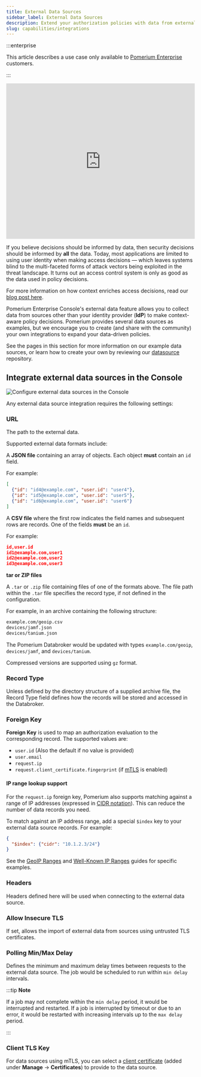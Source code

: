 ```yaml
---
title: External Data Sources
sidebar_label: External Data Sources
description: Extend your authorization policies with data from external sources.
slug: capabilities/integrations
---
```


:::enterprise

This article describes a use case only available to [Pomerium Enterprise](/docs/deploy/enterprise) customers.

:::

<iframe
  width="100%"
  height="415"
  src="https://www.youtube.com/embed/AJHvF2vdfh8"
  title="YouTube video player"
  frameborder="0"
  allow="accelerometer; autoplay; clipboard-write; encrypted-media; gyroscope; picture-in-picture; web-share"
  allowfullscreen></iframe>

If you believe decisions should be informed by data, then security decisions should be informed by **all** the data. Today, most applications are limited to using user identity when making access decisions — which leaves systems blind to the multi-faceted forms of attack vectors being exploited in the threat landscape. It turns out an access control system is only as good as the data used in policy decisions.

For more information on how context enriches access decisions, read our [blog post here](https://www.pomerium.com/blog/context-drives-full-access-decision-making/).

Pomerium Enterprise Console's external data feature allows you to collect data from sources other than your identity provider (**IdP**) to make context-aware policy decisions. Pomerium provides several data sources as examples, but we encourage you to create (and share with the community) your own integrations to expand your data-driven policies.

See the pages in this section for more information on our example data sources, or learn how to create your own by reviewing our [datasource](https://github.com/pomerium/datasource) repository.

## Integrate external data sources in the Console

![Configure external data sources in the Console](./integrations/img/external-data-gui.gif)

Any external data source integration requires the following settings:

### URL

The path to the external data.

Supported external data formats include:

A **JSON file** containing an array of objects. Each object **must** contain an `id` field.

For example:

```json title="example JSON"
[
  {"id": "id4@example.com", "user.id": "user4"},
  {"id": "id5@example.com", "user.id": "user5"},
  {"id": "id6@example.com", "user.id": "user6"}
]
```

A **CSV file** where the first row indicates the field names and subsequent rows are records. One of the fields **must** be an `id`.

For example:

```json title="example CSV"
id,user.id
id1@example.com,user1
id2@example.com,user2
id3@example.com,user3
```

**tar or ZIP files**

A `.tar` or `.zip` file containing files of one of the formats above. The file path within the `.tar` file specifies the record type, if not defined in the configuration.

For example, in an archive containing the following structure:

```bash
example.com/geoip.csv
devices/jamf.json
devices/tanium.json
```

The Pomerium Databroker would be updated with types `example.com/geoip`, `devices/jamf`, and `devices/tanium`.

Compressed versions are supported using `gz` format.

### Record Type

Unless defined by the directory structure of a supplied archive file, the Record Type field defines how the records will be stored and accessed in the Databroker.

### Foreign Key

**Foreign Key** is used to map an authorization evaluation to the corresponding record. The supported values are:

- `user.id` (Also the default if no value is provided)
- `user.email`
- `request.ip`
- `request.client_certificate.fingerprint` (if [mTLS](/docs/reference/downstream-mtls-settings) is enabled)

#### IP range lookup support

For the `request.ip` foreign key, Pomerium also supports matching against a range of IP addresses (expressed in [CIDR notation](https://en.wikipedia.org/wiki/Classless_Inter-Domain_Routing#CIDR_notation)). This can reduce the number of data records you need.

To match against an IP address range, add a special `$index` key to your external data source records. For example:

```json
{
  "$index": {"cidr": "10.1.2.3/24"}
}
```

See the [GeoIP Ranges](/docs/integrations/geoip) and [Well-Known IP Ranges](/docs/integrations/ip-ranges) guides for specific examples.

### Headers

Headers defined here will be used when connecting to the external data source.

### Allow Insecure TLS

If set, allows the import of external data from sources using untrusted TLS certificates.

### Polling Min/Max Delay

Defines the minimum and maximum delay times between requests to the external data source. The job would be scheduled to run within `min delay` intervals.

:::tip **Note**

If a job may not complete within the `min delay` period, it would be interrupted and restarted. If a job is interrupted by timeout or due to an error, it would be restarted with increasing intervals up to the `max delay` period.

:::

### Client TLS Key

For data sources using mTLS, you can select a [client certificate](/docs/guides/certificates) (added under **Manage** → **Certificates**) to provide to the data source.
